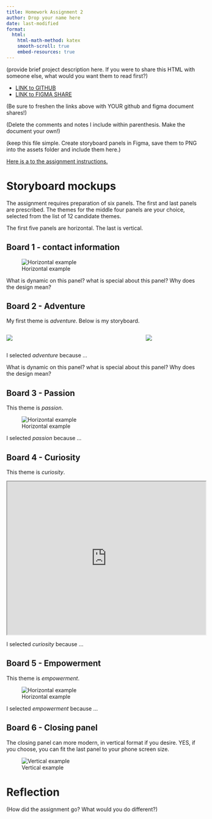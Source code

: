 ```yaml
---
title: Homework Assignment 2
author: Drop your name here
date: last-modified
format:
  html:
    html-math-method: katex
    smooth-scroll: true
    embed-resources: true
---
```


(provide brief project description here.  If you were to share this HTML with someone else, what would you want them to read first?)

* [LINK to GITHUB](https://github.com/cmsc-vcu/cmsc475-sp2024-hw2-template)
* [LINK to FIGMA SHARE](https://www.figma.com/file/aSqekRNJn6DM1VMivvoibQ/Storyboard-Creator---Public-Demo-(Community)?type=design&node-id=111%3A2028&mode=design&t=PGNCnlkYRkizaQuu-1)

(Be sure to freshen the links above with YOUR github and figma document shares!)

(Delete the comments and notes I include within parenthesis.  Make the document your own!)

(keep this file simple.  Create storyboard panels in Figma, save them to PNG into the assets folder and include them here.)

[Here is a to the assignment instructions.](https://virginiacommonwealth.instructure.com/courses/93957/assignments/853465?module_item_id=3241439)

# Storyboard mockups

The assignment requires preparation of six panels.  The first and last panels are prescribed.  The themes for the middle four panels
are your choice, selected from the list of 12 candidate themes.

The first five panels are horizontal.  The last is vertical.

## Board 1 - contact information

![Horizontal example](assets/hw2-calling-card-1.png)

What is dynamic on this panel? what is special about this panel? Why does the design mean?

## Board 2 - Adventure

My first theme is *adventure*.  Below is my storyboard.

:::: {.columns}
::: {.column width=65%}
![](assets/hw2-adventure.png)
:::
::: {.column width=5%}
&nbsp;
:::
::: {.column width=30%}
![](assets/hw2-compass.png)
:::
::::

I selected *adventure* because ...

What is dynamic on this panel? what is special about this panel? Why does the design mean?

## Board 3 - Passion

This theme is *passion*.

![Horizontal example](assets/hw2-calling-card-2.jpg)

I selected *passion* because ...

## Board 4 - Curiosity

This theme is *curiosity*.

```{=html}
<center>
<iframe src="https://editor.p5js.org/jleonard99/full/o2GbGov1J"
width="520px"
height="400px"
data-external="1"
></iframe>
</center>
```


I selected *curiosity* because ...

## Board 5 - Empowerment

This theme is *empowerment*.

![Horizontal example](assets/hw2-calling-card-2.jpg)

I selected *empowerment* because ...

## Board 6 - Closing panel

The closing panel can more modern, in vertical format if you desire.  YES, if you choose, you can fit the last panel to your phone screen size.

![Vertical example](assets/hw2-contact-card-1.png)

# Reflection

(How did the assignment go?  What would you do different?)
